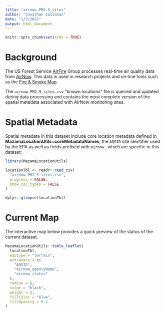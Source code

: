 ```yaml
---
title: "airnow_PM2.5_sites"
author: "Jonathan Callahan"
date: "1/7/2022"
output: html_document
---
```


```r
knitr::opts_chunk$set(echo = TRUE)
```

# Background

The US Forest Service [AirFire](https://portal.airfire.org) Group processes
real-time air quality data from [AirNow](https://portal.airfire.org). This 
data is used in research projects and on-line tools such as the 
[Fire & Smoke Map](https://fire.airnow.gov).

The `airnow_PM2.5_sites.csv` "known locations" file is queried and updated
during data processing and contains the most complete version of the spatial 
metadata associated with AirNow monitoring sites.

# Spatial Metadata

Spatial metadata in this dataset include core location metadata defined in 
**MazamaLocationUtils::coreMetadataNames**, the `AQSID` site identifier used by the
EPA as well as fields prefixed with `airnow_` which are specific to this dataset:

```r
library(MazamaLocationUtils)

locationTbl <- readr::read_csv(
  "airnow_PM2.5_sites.csv",
  progress = FALSE,
  show_col_types = FALSE
)

dplyr::glimpse(locationTbl)
```

# Current Map

The interactive map below provides a quick preview of the status of the current
dataset.

```r
MazamaLocationUtils::table_leaflet(
  locationTbl,
  maptype = "terrain",
  extraVars = c(
    "AQSID", 
    "airnow_agencyName", 
    "airnow_status"
  ),
  radius = 6,
  color = "black",
  weight = 2,
  fillColor = "blue",
  fillOpacity = 0.2  
)
```
